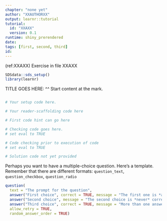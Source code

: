 ```yaml
---
chapter: "none yet"
author: "XXAUTHORXX"
output: learnr::tutorial
tutorial:
  id: "XXAXX"
  version: 0.1
runtime: shiny_prerendered
date: 
tags: [first, second, third]
id: 
---
```


(ref:XXAXX) Exercise in file XXAXX

```r
SDSdata::sds_setup()
library(learnr)
```

TITLE GOES HERE: ^^ Start content at the mark.


```r

```

```r
# Your setup code here.
```

```r
# Your reader-scaffolding code here
```

<!-- For an HTML formatted hint, remove the 
     comment punctuation in the next HTML <div>. -->
<!--div id="XXAXX-box-hint">
A HTML-formatted hint can go here.
</div-->

<!-- Alternatively, you can have code hints.
     Remove "-inactive" in the chunk label
     to activate any of the following learnr chunks.-->
```r
# First code hint can go here
```



```r
# Checking code goes here.
# set eval to TRUE
```

```r
# Code checking prior to execution of code
# set eval to TRUE
```


```r
# Solution code not yet provided
```

Perhaps you want to have a multiple-choice question. Here's a template. Remember that there are different formats: `question_text`, `question_checkbox`, `question_radio`
```r
question(
  text = "The prompt for the question",
  answer("First choice", correct = TRUE, message = "The first one is *always* correct."),
  answer("Second choice", message = "The second choice is *never* correct."),
  answer("Third choice", correct = TRUE, message = "More than one answer can be true."),
  allow_retry = TRUE,
  random_answer_order = TRUE)
```

